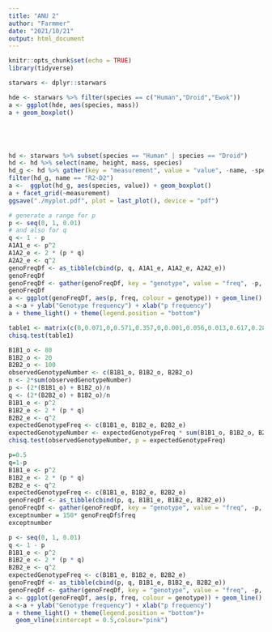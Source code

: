 ---
title: "ANU 2"
author: "Farmmer"
date: "2021/10/21"
output: html_document
---

```{r setup, include=FALSE, warning=FALSE}
knitr::opts_chunk$set(echo = TRUE)
library(tidyverse)
```

```{r}
starwars <- dplyr::starwars

hde <- starwars %>% filter(species == c("Human","Droid","Ewok"))
a <- ggplot(hde, aes(species, mass))
a + geom_boxplot()





hd <- starwars %>% subset(species == "Human" | species == "Droid")
hd <- hd %>% select(name, height, mass, species)
hd_g <- hd %>% gather(key = "measurement", value = "value", -name, -species)
filter(hd_g, name == "R2-D2")
a <-  ggplot(hd_g, aes(species, value)) + geom_boxplot()
a + facet_grid(~measurement)
ggsave("./myplot.pdf", plot = last_plot(), device = "pdf")
```
```{r}
# generate a range for p
p <- seq(0, 1, 0.01)
# and also for q
q <- 1 - p
A1A1_e <- p^2
A1A2_e <- 2 * (p * q)
A2A2_e <- q^2
genoFreqDf <- as_tibble(cbind(p, q, A1A1_e, A1A2_e, A2A2_e))
genoFreqDf
genoFreqDf <- gather(genoFreqDf, key = "genotype", value = "freq", -p, -q)
genoFreqDf
a <- ggplot(genoFreqDf, aes(p, freq, colour = genotype)) + geom_line()
a <-a + ylab("Genotype frequency") + xlab("p frequency")
a + theme_light() + theme(legend.position = "bottom")
```

```{r}
table1 <- matrix(c(0,0.071,0,0.571,0.357,0,0.001,0.056,0.013,0.617,0.281,0.032),nrow = 6,ncol = 2)
chisq.test(table1)
```

```{r}
B1B1_o <- 80
B1B2_o <- 20
B2B2_o <- 100
observedGenotypeNumber <- c(B1B1_o, B1B2_o, B2B2_o)
n <- 2*sum(observedGenotypeNumber)
p <- (2*(B1B1_o) + B1B2_o)/n
q <- (2*(B2B2_o) + B1B2_o)/n
B1B1_e <- p^2
B1B2_e <- 2 * (p * q)
B2B2_e <- q^2
expectedGenotypeFreq <- c(B1B1_e, B1B2_e, B2B2_e)
expectedGenotypeNumber <- expectedGenotypeFreq * sum(B1B1_o, B1B2_o, B2B2_o)
chisq.test(observedGenotypeNumber, p = expectedGenotypeFreq)

```
```{r}
p=0.5
q=1-p
B1B1_e <- p^2
B1B2_e <- 2 * (p * q)
B2B2_e <- q^2
expectedGenotypeFreq <- c(B1B1_e, B1B2_e, B2B2_e)
genoFreqDf <- as_tibble(cbind(p, q, B1B1_e, B1B2_e, B2B2_e))
genoFreqDf <- gather(genoFreqDf, key = "genotype", value = "freq", -p, -q)
exceptnumber = 150* genoFreqDf$freq
exceptnumber 
```
```{r}
p <- seq(0, 1, 0.01)
q <- 1 - p
B1B1_e <- p^2
B1B2_e <- 2 * (p * q)
B2B2_e <- q^2
expectedGenotypeFreq <- c(B1B1_e, B1B2_e, B2B2_e)
genoFreqDf <- as_tibble(cbind(p, q, B1B1_e, B1B2_e, B2B2_e))
genoFreqDf <- gather(genoFreqDf, key = "genotype", value = "freq", -p, -q)
a <- ggplot(genoFreqDf, aes(p, freq, colour = genotype)) + geom_line()
a <-a + ylab("Genotype frequency") + xlab("p frequency")
a + theme_light() + theme(legend.position = "bottom")+
  geom_vline(xintercept = 0.5,colour="pink")
```
















